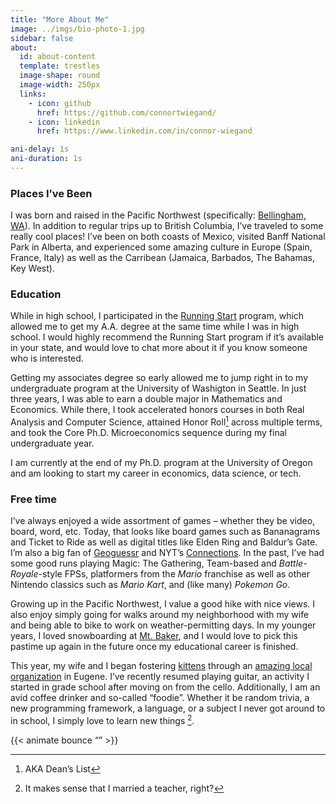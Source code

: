 ```yaml
---
title: "More About Me"
image: ../imgs/bio-photo-1.jpg
sidebar: false
about:
  id: about-content
  template: trestles
  image-shape: round
  image-width: 250px
  links:
    - icon: github
      href: https://github.com/connortwiegand/ 
    - icon: linkedin
      href: https://www.linkedin.com/in/connor-wiegand

ani-delay: 1s
ani-duration: 1s
---
```


:::{#about-content}

:::{.animate__animated .animate__fadeInUp}
### Places I've Been

I was born and raised in the Pacific Northwest (specifically: [Bellingham, WA](https://www.bellingham.org/)). In addition to regular trips up to British Columbia, I've traveled to some really cool places! I've been on both coasts of Mexico, visited Banff National Park in Alberta, and experienced some amazing culture in Europe (Spain, France, Italy) as well as the Carribean (Jamaica, Barbados, The Bahamas, Key West). 
:::

:::{.animate__animated .animate__fadeInUp}
### Education

While in high school, I participated in the [Running Start](https://en.wikipedia.org/wiki/Running_Start) program, which allowed me to get my A.A. degree at the same time while I was in high school. I would highly recommend the Running Start program if it's available in your state, and would love to chat more about it if you know someone who is interested. 

Getting my associates degree so early allowed me to jump right in to my undergraduate program at the University of Washigton in Seattle. In just three years, I was able to earn a double major in Mathematics and Economics. While there, I took accelerated honors courses in both Real Analysis and Computer Science, attained Honor Roll^[AKA Dean's List] across multiple terms, and took the Core Ph.D. Microeconomics sequence during my final undergraduate year. 

I am currently at the end of my Ph.D. program at the University of Oregon and am looking to start my career in economics, data science, or tech. 
:::

:::{.animate__animated .animate__fadeInUp}
### Free time

I've always enjoyed a wide assortment of games -- whether they be video, board, word, etc. Today, that looks like board games such as Bananagrams and Ticket to Ride as well as digital titles like Elden Ring and Baldur's Gate. I'm also a big fan of [Geoguessr](https://www.geoguessr.com/) and NYT's [Connections](https://www.nytimes.com/games/connections). In the past, I've had some good runs playing Magic: The Gathering, Team-based and _Battle-Royale_-style FPSs, platformers from the _Mario_ franchise as well as other Nintendo classics such as _Mario Kart_, and (like many) _Pokemon Go_. 

Growing up in the Pacific Northwest, I value a good hike with nice views. I also enjoy simply going for walks around my neighborhood with my wife and being able to bike to work on weather-permitting days. In my younger years, I loved snowboarding at [Mt. Baker](https://en.wikipedia.org/wiki/Mount_Baker), and I would love to pick this pastime up again in the future once my educational career is finished. 

This year, my wife and I began fostering [kittens](/resources/misc/index.qmd#Cats) through an [amazing local organization](https://catrescues.org/) in Eugene. I've recently resumed playing guitar, an activity I started in grade school after moving on from the cello. Additionally, I am an avid coffee drinker and so-called "foodie". Whether it be random trivia, a new programming framework, a language, or a subject I never got around to in school, I simply love to learn new things ^[It makes sense that I married a teacher, right?]. 
:::
:::

{{< animate bounce "" >}}